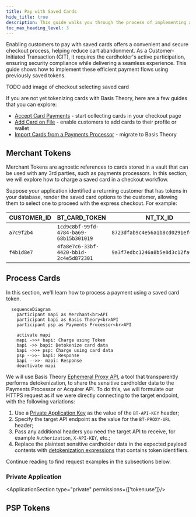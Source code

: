 ```yaml
---
title: Pay with Saved Cards
hide_title: true
description: This guide walks you through the process of implementing an express checkout experience using saved tokens to process card payments.
toc_max_heading_level: 3
---
```



<Intro
  title="Pay with Saved Cards"
  caption="Implement an express checkout experience to process saved card payments."
/>

Enabling customers to pay with saved cards offers a convenient and secure checkout process, helping reduce cart abandonment. As a Customer-Initiated Transaction (CIT), it requires the cardholder's active participation, ensuring security compliance while delivering a seamless experience. This guide shows how to implement these efficient payment flows using previously saved tokens.

TODO add image of checkout selecting saved card

If you are not yet tokenizing cards with Basis Theory, here are a few guides that you can explore:

- [Accept Card Payments](/docs/payments/accept-card-payments) - start collecting cards in your checkout page
- [Add Card on File](/docs/payments/add-card-on-file) - enable customers to add cards to their profile or wallet
- [Import Cards from a Payments Processor](/docs/blueprints/migrations/import-cards-on-file) - migrate to Basis Theory

## Merchant Tokens

Merchant Tokens are agnostic references to cards stored in a vault that can be used with any 3rd parties, such as payments processors. In this section, we will explore how to charge a saved card in a checkout workflow.

Suppose your application identified a returning customer that has tokens in your database, render the saved card options to the customer, allowing them to select one to proceed with the express checkout. For example:

| CUSTOMER_ID | BT_CARD_TOKEN                          | NT_TX_ID                           | CARD_BRAND   | CARD_EXP | CARD_LAST4 |
|-------------|----------------------------------------|------------------------------------|--------------|----------|------------|
| `a7c9f2b4`  | `1cd9c8bf-99fd-4784-ba69-68b15b301019` | `8723dfab9c4e56a1b8cd0291ef67ac43` | _VISA_       | 01/30    | 4242       |
| `f4b1d8e7`  | `4fa8e7c6-33bf-4420-bb1d-2c4e5d872301` | `9a3f7edbc1246a8b5e0d3c12fa678943` | _MASTERCARD_ | 12/29    | 5555       |

<RecollectSecurityCodeSection />

## Process Cards

In this section, we'll learn how to process a payment using a saved card token.

```mermaid
  sequenceDiagram
    participant mapi as Merchant<br>API
    participant bapi as Basis Theory<br>API
    participant psp as Payments Processor<br>API

    activate mapi
    mapi ->>+ bapi: Charge using Token
    bapi ->> bapi: Detokenize card data
    bapi ->>+ psp: Charge using card data
    psp -->>- bapi: Response
    bapi -->>- mapi: Response
    deactivate mapi
```

We will use Basis Theory [Ephemeral Proxy API](/docs/api/proxies/ephemeral-proxy), a tool that transparently performs detokenization, to share the sensitive cardholder data to the Payments Processor or Acquirer API. To do this, we will formulate our HTTPS request as if we were directly connecting to the target endpoint, with the following variations:

1. Use a [Private Application Key](#private-application) as the value of the `BT-API-KEY` header;
2. Specify the target API endpoint as the value for the `BT-PROXY-URL` header;
3. Pass any additional headers you need the target API to receive, for example `Authorization`, `X-API-KEY`, etc.;
4. Replace the plaintext sensitive cardholder data in the expected payload contents with [detokenization expressions](/docs/expressions/detokenization) that contains token identifiers.

Continue reading to find request examples in the subsections below.

### Private Application

<ApplicationSection type="private" permissions={['token:use']}/>

<ChargeSavedCardSection />

## PSP Tokens

